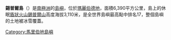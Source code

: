 {{Infobox Islands
| name             = 錫普爾島
| image name       =
| image caption    =
| locator map      = Image Siple Island Antarctica.png
| map caption      = 錫普爾島位置
| map_custom       =
| nickname         =
| location         = [[南極洲|南極洲]]
| coordinates      = {{Coord|73|39|S|125|12|W|scale:2000000|display=inline}}
| archipelago      =
| total islands    =
| major islands    =
| area km2         = 6390
| rank             = 100
| length km        = 110
| width km         =
| highest mount    = [[錫普爾山|錫普爾山]]
| elevation m      = 3110
| country          = [[南極洲|南極洲]]
| population       = 0
| population as of =
| density km2      =
| ethnic groups    =
| additional info  = 根據[[南極條約體系|南極條約體系]]管理
}}

'''錫普爾島'''（{{lang-en|Siple Island}}）是[[南極洲|南極洲]]的[[島嶼|島嶼]]，位於[[瑪麗伯德地|瑪麗伯德地]]，面積6,390平方公里，島上的休眠[[盾狀火山|盾狀火山]][[錫普爾山|錫普爾山]]高度海拔3,110米，是全世界島嶼最高點中排名17，整個島嶼的土地被冰雪覆蓋。

{{DEFAULTSORT:Siple Island}}
[[Category:馬里伯地島嶼|Category:馬里伯地島嶼]]


{{MarieByrdLand-geo-stub}}